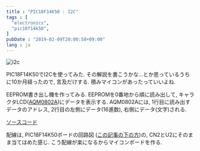 ```yaml
---
title : "PIC18F14K50 : I2C"
tags : [
  "electronics",
  "pic18f14k50",
]
pubDate : "2019-02-09T20:00:58+09:00"
lang : ja
---
```


![i2c](./i2c-1.jpg)

PIC18F14K50でI2Cを使ってみた.
その解説を書こうかな...とか思っているうちに10か月経ったので, 言及だけする.
積みマイコンがあったっていいよね.

EEPROM書き出し機を作ってみる.
EEPROMを0番地から順に読み出して,
キャラクタLCD([AQM0802A](http://akizukidenshi.com/catalog/g/gP-06669/))にデータを表示する.
AQM0802Aには, 1行目に読み出すデータのアドレス,
2行目の左側にデータ(16進数), 右側にデータ(文字)される.

[ソースコード](https://gist.github.com/xiupos/7b865db68e9d15b1d27a3270c4b1c031)

配線は, PIC18F14K50ボードの回路図
([この記事の下の方](/blog/pic18f14k50/board/))の,
CN2とU2にそのまま当てはめた感じ.
こう配線が楽になるからマイコンボードを作る.
